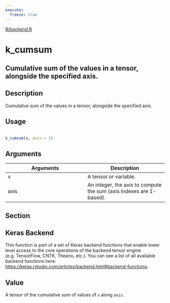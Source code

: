 ```yaml
---
execute:
  freeze: true
---
```


[R/backend.R](https://github.com/rstudio/keras//blob/main/R/backend.R#L740) 

# k_cumsum

## Cumulative sum of the values in a tensor, alongside the specified axis.

## Description
 Cumulative sum of the values in a tensor, alongside the specified axis. 


## Usage
```r
 
k_cumsum(x, axis = 1) 
```

## Arguments
|Arguments|Description|
|---|---|
| x | A tensor or variable. |
| axis | An integer, the axis to compute the sum (axis indexes are 1-based). |


## Section

## Keras Backend

   This function is part of a set of Keras backend functions that enable lower level access to the core operations of the backend tensor engine (e.g. TensorFlow, CNTK, Theano, etc.).  You can see a list of all available backend functions here: [https://keras.rstudio.com/articles/backend.html#backend-functions](https://keras.rstudio.com/articles/backend.html#backend-functions). 

## Value
 A tensor of the cumulative sum of values of `x` along `axis`. 




